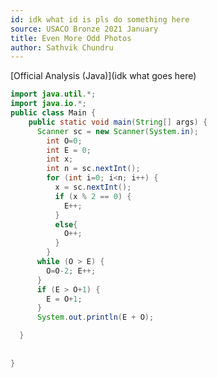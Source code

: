 ```yaml
---
id: idk what id is pls do something here
source: USACO Bronze 2021 January
title: Even More Odd Photos
author: Sathvik Chundru
---
```


[Official Analysis (Java)](idk what goes here)

<LanguageSection>

<JavaSection>

```java
import java.util.*;
import java.io.*;
public class Main {
    public static void main(String[] args) {
      Scanner sc = new Scanner(System.in);
        int O=0;
        int E = 0;
        int x;
        int n = sc.nextInt();
        for (int i=0; i<n; i++) {
          x = sc.nextInt();
          if (x % 2 == 0) {
            E++;
          } 
          else{
            O++;
          }
        }
      while (O > E) { 
        O=O-2; E++; 
      }
      if (E > O+1) {
        E = O+1;
      }
      System.out.println(E + O);

  }
       
 
}
```

</JavaSection>

</LanguageSection>
